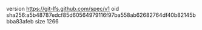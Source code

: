 version https://git-lfs.github.com/spec/v1
oid sha256:a5b48787edcf85d60564979116f97ba558ab62682764df40b82145bbba83afeb
size 1266
